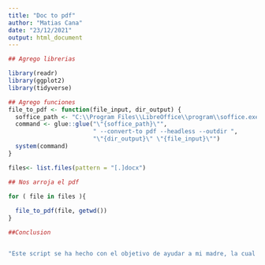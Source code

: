 ```yaml
---
title: "Doc to pdf"
author: "Matias Cana"
date: "23/12/2021"
output: html_document
---
```


```r
## Agrego librerias

library(readr)
library(ggplot2)
library(tidyverse)
```


```r

## Agrego funciones
file_to_pdf <- function(file_input, dir_output) {
  soffice_path <- "C:\\Program Files\\LibreOffice\\program\\soffice.exe"
  command <- glue::glue("\"{soffice_path}\"",
                        " --convert-to pdf --headless --outdir ",
                        "\"{dir_output}\" \"{file_input}\"")
  system(command)
}

files<- list.files(pattern = "[.]docx")

## Nos arroja el pdf

for ( file in files ){
  
  file_to_pdf(file, getwd())
}

```


```r

##Conclusion


"Este script se ha hecho con el objetivo de ayudar a mi madre, la cual es maestra y tenía que pasar varios archivos .doc a .pdf"
```

